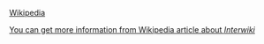 [[Wikipedia|Wikipedia]]

[http://www.wikipedia.org/wiki/interwiki You can get more information from Wikipedia article about ''Interwiki'']